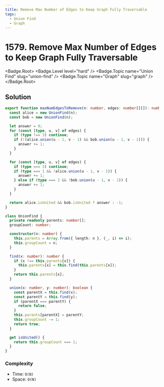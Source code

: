 ```yaml
---
title: Remove Max Number of Edges to Keep Graph Fully Traversable
tags:
  - Union Find
  - Graph
---
```


# 1579. Remove Max Number of Edges to Keep Graph Fully Traversable

<Badge.Root>
  <Badge.Level level="hard" />
  <Badge.Topic name="Union Find" slug="union-find" />
  <Badge.Topic name="Graph" slug="graph" />
</Badge.Root>

## Solution

```typescript filename="solution.ts" copy
export function maxNumEdgesToRemove(n: number, edges: number[][]): number {
  const alice = new UnionFind(n);
  const bob = new UnionFind(n);

  let answer = 0;
  for (const [type, u, v] of edges) {
    if (type !== 3) continue;
    if (!(alice.union(u - 1, v - 1) && bob.union(u - 1, v - 1))) {
      answer += 1;
    }
  }

  for (const [type, u, v] of edges) {
    if (type === 3) continue;
    if (type === 1 && !alice.union(u - 1, v - 1)) {
      answer += 1;
    } else if (type === 2 && !bob.union(u - 1, v - 1)) {
      answer += 1;
    }
  }

  return alice.isUnited && bob.isUnited ? answer : -1;
}

class UnionFind {
  private readonly parents: number[];
  groupCount: number;

  constructor(n: number) {
    this.parents = Array.from({ length: n }, (_, i) => i);
    this.groupCount = n;
  }

  find(x: number): number {
    if (x !== this.parents[x]) {
      this.parents[x] = this.find(this.parents[x]);
    }
    return this.parents[x];
  }

  union(x: number, y: number): boolean {
    const parentX = this.find(x);
    const parentY = this.find(y);
    if (parentX === parentY) {
      return false;
    }
    this.parents[parentX] = parentY;
    this.groupCount -= 1;
    return true;
  }

  get isUnited() {
    return this.groupCount === 1;
  }
}
```

### Complexity

- Time: `O(N)`
- Space: `O(N)`

<ProblemLink
  codingSite="leetcode"
  href="https://leetcode.com/problems/remove-max-number-of-edges-to-keep-graph-fully-traversable"
  title="Remove Max Number of Edges to Keep Graph Fully Traversable"
/>
